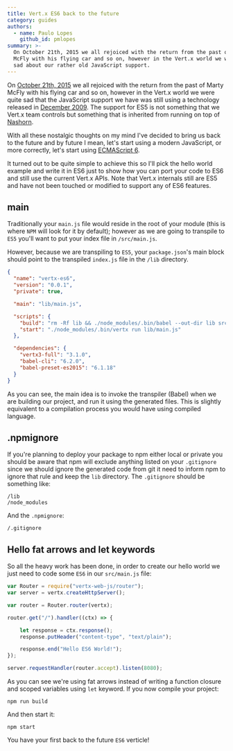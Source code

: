 ```yaml
---
title: Vert.x ES6 back to the future
category: guides
authors:
  - name: Paulo Lopes
    github_id: pmlopes
summary: >-
  On October 21th, 2015 we all rejoiced with the return from the past of Marty
  McFly with his flying car and so on, however in the Vert.x world we were quite
  sad about our rather old JavaScript support.
---
```


On [October 21th, 2015](http://backtothefuture.wikia.com/wiki/2015) we all rejoiced with the return from the past of
Marty McFly with his flying car and so on, however in the Vert.x world we were quite sad that the JavaScript support we
have was still using a technology released in [December 2009](https://en.wikipedia.org/wiki/ECMAScript#Versions). The
support for ES5 is not something that we Vert.x team controls but something that is inherited from running on top of
[Nashorn](http://openjdk.java.net/projects/nashorn/).

With all these nostalgic thoughts on my mind I've decided to bring us back to the future and by future I mean, let's
 start using a modern JavaScript, or more correctly, let's start using [ECMAScript 6](http://es6-features.org/).

It turned out to be quite simple to achieve this so I'll pick the hello world example and write it in ES6 just to show
how you can port your code to ES6 and still use the current Vert.x APIs. Note that Vert.x internals still are ES5 and
have not been touched or modified to support any of ES6 features.

## main

Traditionally your `main.js` file would reside in the root of your module (this is where `NPM` will look for it by
default); however as we are going to transpile to `ES5` you'll want to put your index file in `/src/main.js`.

However, because we are transpiling to `ES5`, your `package.json`'s main block should point to the transpiled `index.js`
file in the `/lib` directory.

```json
{
  "name": "vertx-es6",
  "version": "0.0.1",
  "private": true,

  "main": "lib/main.js",

  "scripts": {
    "build": "rm -Rf lib && ./node_modules/.bin/babel --out-dir lib src",
    "start": "./node_modules/.bin/vertx run lib/main.js"
  },

  "dependencies": {
    "vertx3-full": "3.1.0",
    "babel-cli": "6.2.0",
    "babel-preset-es2015": "6.1.18"
  }
}
```

As you can see, the main idea is to invoke the transpiler (Babel) when we are building our project, and run it using the
generated files. This is slightly equivalent to a compilation process you would have using compiled language.


## .npmignore

If you're planning to deploy your package to npm either local or private you should be aware that npm will exclude
anything listed on your `.gitignore` since we should ignore the generated code from git it need to inform npm to ignore
that rule and keep the `lib` directory. The `.gitignore` should be something like:

```text
/lib
/node_modules
```

And the `.npmignore`:

```text
/.gitignore
```

## Hello fat arrows and let keywords

So all the heavy work has been done, in order to create our hello world we just need to code some `ES6` in our
`src/main.js` file:

```javascript
var Router = require("vertx-web-js/router");
var server = vertx.createHttpServer();

var router = Router.router(vertx);

router.get("/").handler((ctx) => {

    let response = ctx.response();
    response.putHeader("content-type", "text/plain");

    response.end("Hello ES6 World!");
});

server.requestHandler(router.accept).listen(8080);
```

As you can see we're using fat arrows instead of writing a function closure and scoped variables using `let` keyword. If
you now compile your project:

```
npm run build
```

And then start it:

```
npm start
```

You have your first back to the future `ES6` verticle!
